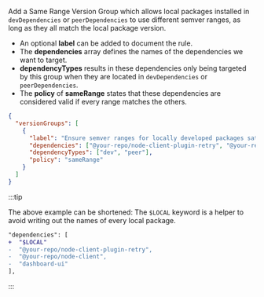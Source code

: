 

Add a <Link to="/config/version-groups/same-range">Same Range Version Group</Link> which allows local packages installed in `devDependencies` or `peerDependencies` to use different semver ranges, as long as they all match the local package version.

- An optional **label** can be added to document the rule.
- The **dependencies** array defines the names of the dependencies we want to target.
- **dependencyTypes** results in these dependencies only being targeted by this group when they are located in `devDependencies` or `peerDependencies`.
- The **policy** of **sameRange** states that these dependencies are considered valid if every range matches the others.

```json title=".syncpackrc"
{
  "versionGroups": [
    {
      "label": "Ensure semver ranges for locally developed packages satisfy the local version",
      "dependencies": ["@your-repo/node-client-plugin-retry", "@your-repo/node-client", "dashboard-ui"],
      "dependencyTypes": ["dev", "peer"],
      "policy": "sameRange"
    }
  ]
}
```

:::tip

The above example can be shortened: The `$LOCAL` keyword is a helper to avoid writing out the names of every local package.

```diff
"dependencies": [
+  "$LOCAL"
-  "@your-repo/node-client-plugin-retry",
-  "@your-repo/node-client",
-  "dashboard-ui"
],
```

:::
